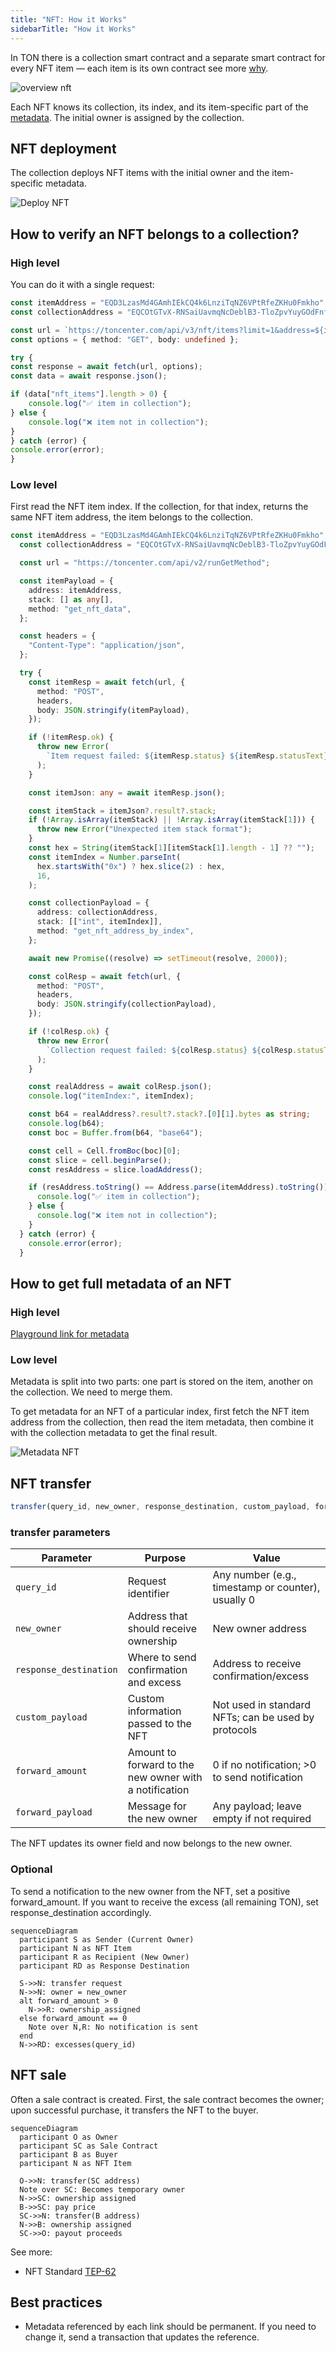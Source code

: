 ```yaml
---
title: "NFT: How it Works"
sidebarTitle: "How it Works"
---
```


In TON there is a collection smart contract and a separate smart contract for every NFT item — each item is its own contract see more [why](/techniques/contract-sharding.mdx).

![overview nft](/standard/tokens/nft/pictures/nftOverview.jpg)

Each NFT knows its collection, its index, and its item-specific part of the [metadata](/standard/tokens/metadata.mdx). The initial owner is assigned by the collection.

## NFT deployment
The collection deploys NFT items with the initial owner and the item-specific metadata.

![Deploy NFT](/standard/tokens/nft/pictures/nftDeploy.jpg)

## How to verify an NFT belongs to a collection?
### High level
You can do it with a single request:
```ts TypeScript
const itemAddress = "EQD3LzasMd4GAmhIEkCQ4k6LnziTqNZ6VPtRfeZKHu0Fmkho";
const collectionAddress = "EQCOtGTvX-RNSaiUavmqNcDeblB3-TloZpvYuyGOdFnfy-1N";

const url = `https://toncenter.com/api/v3/nft/items?limit=1&address=${itemAddress}&collection_address=${collectionAddress}`;
const options = { method: "GET", body: undefined };

try {
const response = await fetch(url, options);
const data = await response.json();

if (data["nft_items"].length > 0) {
    console.log("✅ item in collection");
} else {
    console.log("❌ item not in collection");
}
} catch (error) {
console.error(error);
}
```

### Low level
First read the NFT item index. If the collection, for that index, returns the same NFT item address, the item belongs to the collection.

```ts TypeScript
const itemAddress = "EQD3LzasMd4GAmhIEkCQ4k6LnziTqNZ6VPtRfeZKHu0Fmkho";
  const collectionAddress = "EQCOtGTvX-RNSaiUavmqNcDeblB3-TloZpvYuyGOdFnfy-1N";

  const url = "https://toncenter.com/api/v2/runGetMethod";

  const itemPayload = {
    address: itemAddress,
    stack: [] as any[],
    method: "get_nft_data",
  };

  const headers = {
    "Content-Type": "application/json",
  };

  try {
    const itemResp = await fetch(url, {
      method: "POST",
      headers,
      body: JSON.stringify(itemPayload),
    });

    if (!itemResp.ok) {
      throw new Error(
        `Item request failed: ${itemResp.status} ${itemResp.statusText}`,
      );
    }

    const itemJson: any = await itemResp.json();

    const itemStack = itemJson?.result?.stack;
    if (!Array.isArray(itemStack) || !Array.isArray(itemStack[1])) {
      throw new Error("Unexpected item stack format");
    }
    const hex = String(itemStack[1][itemStack[1].length - 1] ?? "");
    const itemIndex = Number.parseInt(
      hex.startsWith("0x") ? hex.slice(2) : hex,
      16,
    );

    const collectionPayload = {
      address: collectionAddress,
      stack: [["int", itemIndex]],
      method: "get_nft_address_by_index",
    };

    await new Promise((resolve) => setTimeout(resolve, 2000));

    const colResp = await fetch(url, {
      method: "POST",
      headers,
      body: JSON.stringify(collectionPayload),
    });

    if (!colResp.ok) {
      throw new Error(
        `Collection request failed: ${colResp.status} ${colResp.statusText}`,
      );
    }

    const realAddress = await colResp.json();
    console.log("itemIndex:", itemIndex);

    const b64 = realAddress?.result?.stack?.[0][1].bytes as string;
    console.log(b64);
    const boc = Buffer.from(b64, "base64");

    const cell = Cell.fromBoc(boc)[0];
    const slice = cell.beginParse();
    const resAddress = slice.loadAddress();

    if (resAddress.toString() == Address.parse(itemAddress).toString()) {
      console.log("✅ item in collection");
    } else {
      console.log("❌ item not in collection");
    }
  } catch (error) {
    console.error(error);
  }
```


## How to get full metadata of an NFT
### High level
[Playground link for metadata](/api-reference/accounts/metadata?playground=open)

### Low level
Metadata is split into two parts: one part is stored on the item, another on the collection. We need to merge them.

To get metadata for an NFT of a particular index, first fetch the NFT item address from the collection, then read the item metadata, then combine it with the collection metadata to get the final result.

![Metadata NFT](/standard/tokens/nft/pictures/nftGetMetadata.jpg)

## NFT transfer

```ts wrap
transfer(query_id, new_owner, response_destination, custom_payload, forward_amount, forward_payload)
```

### transfer parameters

| Parameter | Purpose | Value |
| --- | --- | --- |
| `query_id` | Request identifier | Any number (e.g., timestamp or counter), usually 0 |
| `new_owner` | Address that should receive ownership | New owner address |
| `response_destination` | Where to send confirmation and excess | Address to receive confirmation/excess |
| `custom_payload` | Custom information passed to the NFT | Not used in standard NFTs; can be used by protocols |
| `forward_amount` | Amount to forward to the new owner with a notification | 0 if no notification; >0 to send notification |
| `forward_payload` | Message for the new owner | Any payload; leave empty if not required |

The NFT updates its owner field and now belongs to the new owner.

### Optional
To send a notification to the new owner from the NFT, set a positive forward_amount.
If you want to receive the excess (all remaining TON), set response_destination accordingly.

```mermaid
sequenceDiagram
  participant S as Sender (Current Owner)
  participant N as NFT Item
  participant R as Recipient (New Owner)
  participant RD as Response Destination

  S->>N: transfer request 
  N->>N: owner = new_owner
  alt forward_amount > 0
    N->>R: ownership_assigned
  else forward_amount == 0
    Note over N,R: No notification is sent
  end
  N->>RD: excesses(query_id)
```

## NFT sale
Often a sale contract is created. First, the sale contract becomes the owner; upon successful purchase, it transfers the NFT to the buyer.

```mermaid
sequenceDiagram
  participant O as Owner
  participant SC as Sale Contract
  participant B as Buyer
  participant N as NFT Item

  O->>N: transfer(SC address)
  Note over SC: Becomes temporary owner
  N->>SC: ownership assigned
  B->>SC: pay price
  SC->>N: transfer(B address)
  N->>B: ownership assigned
  SC->>O: payout proceeds
```

See more:
- NFT Standard [TEP-62](https://github.com/ton-blockchain/TEPs/blob/1fbc23cac69723c53251f686ec90d81bf0e83443/text/0062-nft-standard.md)

## Best practices
- Metadata referenced by each link should be permanent. If you need to change it, send a transaction that updates the reference.